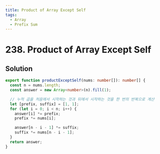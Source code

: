 ```yaml
---
title: Product of Array Except Self
tags:
  - Array
  - Prefix Sum
---
```


# 238. Product of Array Except Self

<Badges>
  <LevelBadge level="medium" />
  <TopicBadge name="Array" slug="array" />
  <TopicBadge name="Prefix Sum" slug="prefix-sum" />
</Badges>

## Solution

```typescript filename="solution.ts" copy
export function productExceptSelf(nums: number[]): number[] {
  const n = nums.length;
  const answer = new Array<number>(n).fill(1);

  // 누적 곱을 처음에서 시작하는 것과 뒤에서 시작하는 것을 한 번의 반복으로 계산
  let [prefix, suffix] = [1, 1];
  for (let i = 0; i < n; i++) {
    answer[i] *= prefix;
    prefix *= nums[i];

    answer[n - i - 1] *= suffix;
    suffix *= nums[n - i - 1];
  }
  return answer;
}
```

<ProblemLink
  codingSite="leetcode"
  href="https://leetcode.com/problems/product-of-array-except-self"
  title="Product of Array Except Self"
/>
